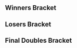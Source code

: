 <noinclude>{{DISPLAYTITLE: Kings of Cali 4: Doubles Bracket}}{{SetGame|melee}}{{Kings_of_Cali_4_Tabs|This=6}}</noinclude>
==Winners Bracket==
{{2SEDoublesBracket
|R1=Winners Semis
|r1m1t1p1=Armada |r1m1t1p1flag=se
|r1m1t1p2=Mew2King |r1m1t1p2flag=us |r1m1t1score=3
|r1m1t2p1=Lovage |r1m1t2p1flag=us
|r1m1t2p2=S2J |r1m1t2p2flag=us |r1m1t2score=0
|r1m1win=1
|r1m1t1p1char1=peach |r1m1t1p1stock1=2 |r1m1t1p2char1=sheik |r1m1t1p2stock1=2
|r1m1t2p1char1=fox |r1m1t2p1stock1=0 |r1m1t2p2char1=cf |r1m1t2p2stock1=0 |r1m1win1=1 |r1m1stage1=Battlefield
|r1m1t1p1char2=peach |r1m1t1p1stock2=1 |r1m1t1p2char2=sheik |r1m1t1p2stock2=2
|r1m1t2p1char2=fox |r1m1t2p1stock2=0 |r1m1t2p2char2=cf |r1m1t2p2stock2=0 |r1m1win2=1 |r1m1stage2=Pokémon Stadium
|r1m1t1p1char3=peach |r1m1t1p1stock3=2 |r1m1t1p2char3=sheik |r1m1t1p2stock3=2
|r1m1t2p1char3=fox |r1m1t2p1stock3=0 |r1m1t2p2char3=cf |r1m1t2p2stock3=0 |r1m1win3=1 |r1m1stage3=Final Destination
|r1m1date=
|r1m1finished=
|r1m1details={{BracketMatchDetails|comment=|preview=|lrthread=|vod=https://www.youtube.com/watch?v=Xf5sL5j-_RQ|interview=|recap=}}

}}
{{2SEDoublesBracket
|hideroundtitles=true
|r1m1t1p1=Mango |r1m1t1p1flag=us
|r1m1t1p2=Scar |r1m1t1p2flag=us |r1m1t1score=2
|r1m1t2p1=Fiction |r1m1t2p1flag=us
|r1m1t2p2=MacD |r1m1t2p2flag=us |r1m1t2score=3
|r1m1win=2
|r1m1t1p1char1=fox |r1m1t1p1stock1=0 |r1m1t1p2char1=cf |r1m1t1p2stock1=0
|r1m1t2p1char1=fox |r1m1t2p1stock1=1 |r1m1t2p2char1=peach |r1m1t2p2stock1=1 |r1m1win1=2 |r1m1stage1=Dream Land
|r1m1t1p1char2=fox |r1m1t1p1stock2=0 |r1m1t1p2char2=cf |r1m1t1p2stock2=0
|r1m1t2p1char2=fox |r1m1t2p1stock2=1 |r1m1t2p2char2=peach |r1m1t2p2stock2=1 |r1m1win2=2 |r1m1stage2=Pokémon Stadium
|r1m1t1p1char3=fox |r1m1t1p1stock3=1 |r1m1t1p2char3=cf |r1m1t1p2stock3=3
|r1m1t2p1char3=fox |r1m1t2p1stock3=0 |r1m1t2p2char3=peach |r1m1t2p2stock3=0 |r1m1win3=1 |r1m1stage3=Pokémon Stadium
|r1m1t1p1char4=fox |r1m1t1p1stock4=1 |r1m1t1p2char4=cf |r1m1t1p2stock4=1
|r1m1t2p1char4=fox |r1m1t2p1stock4=0 |r1m1t2p2char4=peach |r1m1t2p2stock4=0 |r1m1win4=1 |r1m1stage4=Battlefield
|r1m1t1p1char5=fox |r1m1t1p1stock5=0 |r1m1t1p2char5=cf |r1m1t1p2stock5=0
|r1m1t2p1char5=fox |r1m1t2p1stock5=1 |r1m1t2p2char5=peach |r1m1t2p2stock5=0 |r1m1win5=2 |r1m1stage5=Battlefield
|r1m1date=
|r1m1finished=
|r1m1details={{BracketMatchDetails|comment=|preview=|lrthread=|vod=https://www.youtube.com/watch?v=6C89Hz9Zav4|interview=|recap=}}

}}
==Losers Bracket==
{{8DEDoublesLBracketSmwA
|tourneylink=Kings of Cali/4
|tourneyname=Kings of Cali 4
|l1placement=7-8
|l2placement=5-6

<!-- ROUND 1 -->
|l1m1t1p1=P Spirit |l1m1t1p1flag=jp
|l1m1t1p2=aMSa |l1m1t1p2flag=jp |l1m1t1score=1
|l1m1t2p1=ZeRo |l1m1t2p1flag=cl
|l1m1t2p2=Westballz |l1m1t2p2flag=us |l1m1t2score=3
|l1m1win=2
|l1m1t1p1char1=yoshi |l1m1t1p1stock1=1 |l1m1t1p2char1=samus |l1m1t1p2stock1=0
|l1m1t2p1char1=fox |l1m1t2p1stock1=0 |l1m1t2p2char1=cf |l1m1t2p2stock1=0 |l1m1win1=1 |l1m1stage1=Yoshi's Story
|l1m1t1p1char2=yoshi |l1m1t1p1stock2=0 |l1m1t1p2char2=samus |l1m1t1p2stock2=0
|l1m1t2p1char2=fox |l1m1t2p1stock2=2 |l1m1t2p2char2=falco |l1m1t2p2stock2=2 |l1m1win2=2 |l1m1stage2=Final Destination
|l1m1t1p1char3=yoshi |l1m1t1p1stock3=0 |l1m1t1p2char3=samus |l1m1t1p2stock3=0
|l1m1t2p1char3=fox |l1m1t2p1stock3=2 |l1m1t2p2char3=falco |l1m1t2p2stock3=2 |l1m1win3=2 |l1m1stage3=Battlefield
|l1m1t1p1char4=yoshi |l1m1t1p1stock4=0 |l1m1t1p2char4=samus |l1m1t1p2stock4=0
|l1m1t2p1char4=fox |l1m1t2p1stock4=2 |l1m1t2p2char4=falco |l1m1t2p2stock4=1 |l1m1win4=2 |l1m1stage4=Battlefield
|l1m1date=
|l1m1finished=
|l1m1details={{BracketMatchDetails|comment=|preview=|lrthread=|vod=https://www.youtube.com/watch?v=_wZJ4OpO2Ng|interview=|recap=}}

|l1m2t1p1=MikeHaze |l1m2t1p1flag=us
|l1m2t1p2=Jace |l1m2t1p2flag=us |l1m2t1score=0
|l1m2t2p1=Ken |l1m2t2p1flag=us
|l1m2t2p2=DEHF |l1m2t2p2flag=us |l1m2t2score=3
|l1m2win=2
|l1m2t1p1char1=fox |l1m2t1p1stock1=0 |l1m2t1p2char1=cf |l1m2t1p2stock1=0
|l1m2t2p1char1=marth |l1m2t2p1stock1=1 |l1m2t2p2char1=falco |l1m2t2p2stock1=1 |l1m2win1=2 |l1m2stage1=Final Destination
|l1m2t1p1char2=fox |l1m2t1p1stock2=0 |l1m2t1p2char2=cf |l1m2t1p2stock2=0
|l1m2t2p1char2=marth |l1m2t2p1stock2=1 |l1m2t2p2char2=falco |l1m2t2p2stock2=1 |l1m2win2=2 |l1m2stage2=Dream Land
|l1m2t1p1char3=fox |l1m2t1p1stock3=0 |l1m2t1p2char3=cf |l1m2t1p2stock3=0
|l1m2t2p1char3=marth |l1m2t2p1stock3=1 |l1m2t2p2char3=falco |l1m2t2p2stock3=1 |l1m2win3=2 |l1m2stage3=Pokémon Stadium
|l1m2date=
|l1m2finished=
|l1m2details={{BracketMatchDetails|comment=|preview=|lrthread=|vod=https://youtu.be/6zuNXh7UQVc|interview=|recap=}}

<!-- ROUND 2 -->
|l2m1t1p1=Mango |l2m1t1p1flag=us
|l2m1t1p2=Scar |l2m1t1p2flag=us |l2m1t1score=3
|l2m1t2p1=ZeRo |l2m1t2p1flag=cl
|l2m1t2p2=Westballz |l2m1t2p2flag=us |l2m1t2score=0
|l2m1win=1
|l2m1t1p1char1=fox |l2m1t1p1stock1=1 |l2m1t1p2char1=cf |l2m1t1p2stock1=1
|l2m1t2p1char1=fox |l2m1t2p1stock1=0 |l2m1t2p2char1=falco |l2m1t2p2stock1=0 |l2m1win1=1 |l2m1stage1=Battlefield
|l2m1t1p1char2=fox |l2m1t1p1stock2=1 |l2m1t1p2char2=cf |l2m1t1p2stock2=2
|l2m1t2p1char2=fox |l2m1t2p1stock2=0 |l2m1t2p2char2=falco |l2m1t2p2stock2=0 |l2m1win2=1 |l2m1stage2=Final Destination
|l2m1t1p1char3=fox |l2m1t1p1stock3=1 |l2m1t1p2char3=cf |l2m1t1p2stock3=3
|l2m1t2p1char3=fox |l2m1t2p1stock3=0 |l2m1t2p2char3=falco |l2m1t2p2stock3=0 |l2m1win3=1 |l2m1stage3=Pokémon Stadium
|l2m1date=
|l2m1finished=
|l2m1details={{BracketMatchDetails|comment=|preview=|lrthread=|vod=https://www.youtube.com/watch?v=OHyBYgJpv4E|interview=|recap=}}

|l2m2t1p1=Lovage |l2m2t1p1flag=us
|l2m2t1p2=S2J |l2m2t1p2flag=us |l2m2t1score=2
|l2m2t2p1=Ken |l2m2t2p1flag=us
|l2m2t2p2=DEHF |l2m2t2p2flag=us |l2m2t2score=3
|l2m2win=2
|l2m2t1p1char1=fox |l2m2t1p1stock1=0 |l2m2t1p2char1=cf |l2m2t1p2stock1=0
|l2m2t2p1char1=marth |l2m2t2p1stock1=1 |l2m2t2p2char1=falco |l2m2t2p2stock1=1 |l2m2win1=2 |l2m2stage1=Final Destination
|l2m2t1p1char2=fox |l2m2t1p1stock2=2 |l2m2t1p2char2=cf |l2m2t1p2stock2=0
|l2m2t2p1char2=marth |l2m2t2p1stock2=0 |l2m2t2p2char2=falco |l2m2t2p2stock2=0 |l2m2win2=1 |l2m2stage2=Pokémon Stadium
|l2m2t1p1char3=fox |l2m2t1p1stock3=1 |l2m2t1p2char3=cf |l2m2t1p2stock3=2
|l2m2t2p1char3=marth |l2m2t2p1stock3=0 |l2m2t2p2char3=falco |l2m2t2p2stock3=0 |l2m2win3=1 |l2m2stage3=Yoshi's Story
|l2m2t1p1char4=fox |l2m2t1p1stock4=0 |l2m2t1p2char4=cf |l2m2t1p2stock4=0
|l2m2t2p1char4=marth |l2m2t2p1stock4=1 |l2m2t2p2char4=falco |l2m2t2p2stock4=1 |l2m2win4=2 |l2m2stage4=Pokémon Stadium
|l2m2t1p1char5=fox |l2m2t1p1stock5=0 |l2m2t1p2char5=cf |l2m2t1p2stock5=0
|l2m2t2p1char5=marth |l2m2t2p1stock5=2 |l2m2t2p2char5=falco |l2m2t2p2stock5=1 |l2m2win5=2 |l2m2stage5=Dream Land
|l2m2date=
|l2m2finished=
|l2m2details={{BracketMatchDetails|comment=|preview=|lrthread=|vod=https://www.youtube.com/watch?v=W9Rw9xNkMfAI|interview=|recap=}}
}}
<onlyinclude>
==Final Doubles Bracket==
{{DEFinalDoublesSmwBracket
|tourneylink=Kings of Cali/4
|tourneyname=Kings of Cali 4
|l1placement=4
|r2placement=3
|r3loserplacement=2
|r3winnerplacement=1

<!-- WINNERS FINALS -->
|r1m1t1p1=Armada |r1m1t1p1flag=se
|r1m1t1p2=Mew2King |r1m1t1p2flag=us |r1m1t1score=3
|r1m1t2p1=Fiction |r1m1t2p1flag=us
|r1m1t2p2=MacD |r1m1t2p2flag=us |r1m1t2score=0
|r1m1win=1
|r1m1t1p1char1=peach |r1m1t1p1stock1=1 |r1m1t1p2char1=sheik |r1m1t1p2stock1=1
|r1m1t2p1char1=fox |r1m1t2p1stock1=0 |r1m1t2p2char1=peach |r1m1t2p2stock1=0 |r1m1win1=1 |r1m1stage1=Dream Land
|r1m1t1p1char2=peach |r1m1t1p1stock2=2 |r1m1t1p2char2=sheik |r1m1t1p2stock2=3
|r1m1t2p1char2=fox |r1m1t2p1stock2=0 |r1m1t2p2char2=peach |r1m1t2p2stock2=0 |r1m1win2=1 |r1m1stage2=Final Destination
|r1m1t1p1char3=peach |r1m1t1p1stock3=1 |r1m1t1p2char3=sheik |r1m1t1p2stock3=1
|r1m1t2p1char3=fox |r1m1t2p1stock3=0 |r1m1t2p2char3=peach |r1m1t2p2stock3=0 |r1m1win3=1 |r1m1stage3=Dream Land
|r1m1date=
|r1m1finished=
|r1m1details={{BracketMatchDetails|comment=|preview=|lrthread=|vod=https://www.youtube.com/watch?v=RLJrjOtOso8|interview=|recap=}}

<!-- ROUND 3 -->
|l1m1t1p1=Mango |l1m1t1p1flag=us
|l1m1t1p2=Scar |l1m1t1p2flag=us |l1m1t1score=3
|l1m1t2p1=Ken |l1m1t2p1flag=us
|l1m1t2p2=DEHF |l1m1t2p2flag=us |l1m1t2score=0
|l1m1win=1
|l1m1t1p1char1=fox |l1m1t1p1stock1=1 |l1m1t1p2char1=cf |l1m1t1p2stock1=1
|l1m1t2p1char1=marth |l1m1t2p1stock1=0 |l1m1t2p2char1=falco |l1m1t2p2stock1=0 |l1m1win1=1 |l1m1stage1=Battlefield
|l1m1t1p1char2=fox |l1m1t1p1stock2=3 |l1m1t1p2char2=cf |l1m1t1p2stock2=2
|l1m1t2p1char2=marth |l1m1t2p1stock2=0 |l1m1t2p2char2=falco |l1m1t2p2stock2=0 |l1m1win2=1 |l1m1stage2=Dream Land
|l1m1t1p1char3=fox |l1m1t1p1stock3=2 |l1m1t1p2char3=cf |l1m1t1p2stock3=0
|l1m1t2p1char3=marth |l1m1t2p1stock3=0 |l1m1t2p2char3=falco |l1m1t2p2stock3=0 |l1m1win3=1 |l1m1stage3=Yoshi's Story
|l1m1date=
|l1m1finished=
|l1m1details={{BracketMatchDetails|comment=|preview=|lrthread=|vod=https://www.youtube.com/watch?v=3tJTRuEjwUI|interview=|recap=}}

<!-- LOSERS FINALS -->
|r2m1t1p1=Fiction |r2m1t1p1flag=us
|r2m1t1p2=MacD |r2m1t1p2flag=us |r2m1t1score=3
|r2m1t2p1=Mango |r2m1t2p1flag=us
|r2m1t2p2=Scar |r2m1t2p2flag=us |r2m1t2score=2
|r2m1win=1
|r2m1t1p1char1=fox |r2m1t1p1stock1=0 |r2m1t1p2char1=peach |r2m1t1p2stock1=0
|r2m1t2p1char1=fox |r2m1t2p1stock1=1 |r2m1t2p2char1=cf |r2m1t2p2stock1=1 |r2m1win1=2 |r2m1stage1=Final Destination
|r2m1t1p1char2=fox |r2m1t1p1stock2=1 |r2m1t1p2char2=peach |r2m1t1p2stock2=1
|r2m1t2p1char2=fox |r2m1t2p1stock2=0 |r2m1t2p2char2=cf |r2m1t2p2stock2=0 |r2m1win2=1 |r2m1stage2=Battlefield
|r2m1t1p1char3=fox |r2m1t1p1stock3=0 |r2m1t1p2char3=peach |r2m1t1p2stock3=1
|r2m1t2p1char3=fox |r2m1t2p1stock3=0 |r2m1t2p2char3=cf |r2m1t2p2stock3=0 |r2m1win3=1 |r2m1stage3=Pokémon Stadium
|r2m1t1p1char4=fox |r2m1t1p1stock4=0 |r2m1t1p2char4=peach |r2m1t1p2stock4=0
|r2m1t2p1char4=fox |r2m1t2p1stock4=1 |r2m1t2p2char4=cf |r2m1t2p2stock4=2 |r2m1win4=2 |r2m1stage4=Pokémon Stadium
|r2m1t1p1char5=fox |r2m1t1p1stock5=1 |r2m1t1p2char5=peach |r2m1t1p2stock5=0
|r2m1t2p1char5=fox |r2m1t2p1stock5=0 |r2m1t2p2char5=cf |r2m1t2p2stock5=0 |r2m1win5=1 |r2m1stage5=Dream Land
|r2m1date=
|r2m1finished=
|r2m1details={{BracketMatchDetails|comment=|preview=|lrthread=|vod=https://www.youtube.com/watch?v=S1fvht8l5ko|interview=|recap=}}

<!-- GRAND FINALS -->
|r3m1t1p1=Armada |r3m1t1p1flag=se
|r3m1t1p2=Mew2King |r3m1t1p2flag=us |r3m1t1score=3
|r3m1t2p1=Fiction |r3m1t2p1flag=us
|r3m1t2p2=MacD |r3m1t2p2flag=us |r3m1t2score=0
|r3m1win=1
|r3m1t1p1char1=peach |r3m1t1p1stock1=2 |r3m1t1p2char1=sheik |r3m1t1p2stock1=2
|r3m1t2p1char1=fox |r3m1t2p1stock1=0 |r3m1t2p2char1=peach |r3m1t2p2stock1=0 |r3m1win1=1 |r3m1stage1=Dream Land
|r3m1t1p1char2=peach |r3m1t1p1stock2=1 |r3m1t1p2char2=sheik |r3m1t1p2stock2=1
|r3m1t2p1char2=fox |r3m1t2p1stock2=0 |r3m1t2p2char2=peach |r3m1t2p2stock2=0 |r3m1win2=1 |r3m1stage2=Pokémon Stadium
|r3m1t1p1char3=peach |r3m1t1p1stock3=2 |r3m1t1p2char3=sheik |r3m1t1p2stock3=1
|r3m1t2p1char3=fox |r3m1t2p1stock3=0 |r3m1t2p2char3=peach |r3m1t2p2stock3=0 |r3m1win3=1 |r3m1stage3=Yoshi's Story
|r3m1date=
|r3m1finished=
|r3m1details={{BracketMatchDetails|comment=|preview=|lrthread=|vod=https://www.youtube.com/watch?v=5RfwAmUotHs|interview=|recap=}}
}}</onlyinclude>

